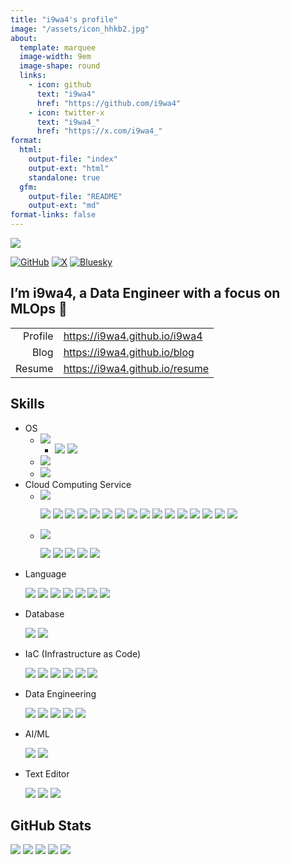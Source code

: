 ```yaml
---
title: "i9wa4's profile"
image: "/assets/icon_hhkb2.jpg"
about:
  template: marquee
  image-width: 9em
  image-shape: round
  links:
    - icon: github
      text: "i9wa4"
      href: "https://github.com/i9wa4"
    - icon: twitter-x
      text: "i9wa4_"
      href: "https://x.com/i9wa4_"
format:
  html:
    output-file: "index"
    output-ext: "html"
    standalone: true
  gfm:
    output-file: "README"
    output-ext: "md"
format-links: false
---
```


<!--
**i9wa4/i9wa4** is a ✨ _special_ ✨ repository because its `README.md` (this file) appears on your GitHub profile.

Here are some ideas to get you started:

- 🔭 I'm currently working on ...
- 🌱 I'm currently learning ...
- 👯 I'm looking to collaborate on ...
- 🤔 I'm looking for help with ...
- 💬 Ask me about ...
- 📫 How to reach me: ...
- 😄 Pronouns: ...
- ⚡ Fun fact: ...
-->

<div align="left">
  <a href="https://github.com/antonkomarev/github-profile-views-counter">
    <img src="https://komarev.com/ghpvc/?username=i9wa4&label=GitHub_Profile_Views"/>
  </a>
</div>

[![GitHub](https://img.shields.io/badge/GitHub-i9wa4-181717.svg?logo=github&style=plastic)](https://github.com/i9wa4)
[![X](https://img.shields.io/badge/X-i9wa4__-808080.svg?logo=x&style=plastic)](https://x.com/i9wa4_)
[![Bluesky](https://img.shields.io/badge/Bluesky-i9wa4_-0285FF.svg?logo=bluesky&style=plastic)](https://bsky.app/profile/i9wa4.bsky.social)

## I'm i9wa4, a Data Engineer with a focus on MLOps 👋

|         |                                  |
| ---:    | :---                             |
| Profile | <https://i9wa4.github.io/i9wa4>  |
| Blog    | <https://i9wa4.github.io/blog>   |
| Resume  | <https://i9wa4.github.io/resume> |

## Skills

<!-- https://github.com/tandpfun/skill-icons -->
<!-- https://tech-blog.s-yoshiki.com/entry/150/ -->
<!-- https://simpleicons.org/ -->

- OS
    - <img src="https://img.shields.io/badge/Linux--FCC624.svg?logo=linux&style=plastic">
        - <img src="https://img.shields.io/badge/Amazon_Linux--808080.svg?style=plastic">
          <img src="https://img.shields.io/badge/Ubuntu--E95420.svg?logo=ubuntu&style=plastic">
    - <img src="https://img.shields.io/badge/Windows--00A4EF.svg?style=plastic">
    - <img src="https://img.shields.io/badge/macOS--999999.svg?logo=apple&style=plastic">
- Cloud Computing Service
    - <img src="https://img.shields.io/badge/Amazon_Web_Services--232F3E.svg?logo=amazonwebservices&style=plastic">
<div align="left">
  <img src="https://img.shields.io/badge/AWS_Cloud9--808080.svg?style=plastic">
  <img src="https://img.shields.io/badge/AWS_CodeCommit--808080.svg?style=plastic">
  <img src="https://img.shields.io/badge/AWS_Lambda--FF9900.svg?logo=awslambda&style=plastic">
  <img src="https://img.shields.io/badge/AWS_Secrets_Manager--DD344C.svg?logo=awssecretsmanager&style=plastic">
  <img src="https://img.shields.io/badge/AWS_Step_Functions--808080.svg?style=plastic">
  <img src="https://img.shields.io/badge/AWS_Systems_Manager--808080.svg?style=plastic">
  <img src="https://img.shields.io/badge/Amazon_Athena--808080.svg?style=plastic">
  <img src="https://img.shields.io/badge/Amazon_Aurora--808080.svg?style=plastic">
  <img src="https://img.shields.io/badge/Amazon_CloudWatch--FF4F8B.svg?logo=amazoncloudwatch&style=plastic">
  <img src="https://img.shields.io/badge/Amazon_EC2--FF9900.svg?logo=amazonec2&style=plastic">
  <img src="https://img.shields.io/badge/Amazon_ECS--FF9900.svg?logo=amazonecs&style=plastic">
  <img src="https://img.shields.io/badge/Amazon_MWAA_(Airflow)--808080.svg?style=plastic">
  <img src="https://img.shields.io/badge/Amazon_RDS--527FFF.svg?logo=amazonrds&style=plastic">
  <img src="https://img.shields.io/badge/Amazon_S3--569A31.svg?logo=amazons3&style=plastic">
  <img src="https://img.shields.io/badge/Amazon_SageMaker--808080.svg?style=plastic">
  <img src="https://img.shields.io/badge/Amazon_VPC--808080.svg?style=plastic">
</div>
    - <img src="https://img.shields.io/badge/Google_Cloud--4285F4.svg?logo=googlecloud&style=plastic">
<div align="left">
  <img src="https://img.shields.io/badge/BigQuery--669DF6.svg?logo=googlebigquery&style=plastic">
  <img src="https://img.shields.io/badge/Cloud_Functions--808080.svg?style=plastic">
  <img src="https://img.shields.io/badge/Compute_Engine--808080.svg?style=plastic">
  <img src="https://img.shields.io/badge/Datastream--808080.svg?style=plastic">
  <img src="https://img.shields.io/badge/Google_Pub/Sub--AECBFA.svg?logo=googlepubsub&style=plastic">
</div>
- Language
<div align="left">
  <img src="https://img.shields.io/badge/Bash--808080.svg?style=plastic">
  <img src="https://img.shields.io/badge/C--A8B9CC.svg?logo=c&style=plastic">
  <img src="https://img.shields.io/badge/Google_Apps_Script--4285F4.svg?logo=googleappsscript&style=plastic">
  <img src="https://img.shields.io/badge/HCL--844FBA.svg?logo=terraform&style=plastic">
  <img src="https://img.shields.io/badge/Python--3776AB.svg?logo=python&style=plastic">
  <img src="https://img.shields.io/badge/SQL--808080.svg?style=plastic">
  <img src="https://img.shields.io/badge/TypeScript--3178C6.svg?logo=typescript&style=plastic">
</div>
- Database
<div align="left">
  <img src="https://img.shields.io/badge/MySQL--4479A1.svg?logo=mysql&style=plastic">
  <img src="https://img.shields.io/badge/PostgreSQL--4169E1.svg?logo=postgresql&style=plastic">
</div>
- IaC (Infrastructure as Code)
<div align="left">
  <img src="https://img.shields.io/badge/AWS_CodeCommit--808080.svg?style=plastic">
  <img src="https://img.shields.io/badge/Docker--1488C6.svg?logo=docker&style=plastic">
  <img src="https://img.shields.io/badge/Git--F05032.svg?logo=git&style=plastic">
  <img src="https://img.shields.io/badge/GitHub--181717.svg?logo=github&style=plastic">
  <img src="https://img.shields.io/badge/GitHub_Actions--2088FF.svg?logo=githubactions&style=plastic">
  <img src="https://img.shields.io/badge/Terraform--844FBA.svg?logo=terraform&style=plastic">
</div>
- Data Engineering
<div align="left">
  <img src="https://img.shields.io/badge/BigQuery--669DF6.svg?logo=googlebigquery&style=plastic">
  <img src="https://img.shields.io/badge/Datastream--808080.svg?style=plastic">
  <img src="https://img.shields.io/badge/Embulk--EF4319.svg?style=plastic">
  <img src="https://img.shields.io/badge/Snowflake--29B5E8.svg?logo=snowflake&style=plastic">
  <img src="https://img.shields.io/badge/dbt--FF694B.svg?logo=dbt&style=plastic">
</div>
- AI/ML
<div align="left">
  <img src="https://img.shields.io/badge/DataRobot--808080.svg?style=plastic">
  <img src="https://img.shields.io/badge/Snowpark_ML--29B5E8.svg?style=plastic">
</div>
- Text Editor
<div align="left">
  <img src="https://img.shields.io/badge/Neovim--007ACC.svg?logo=neovim&style=plastic">
  <img src="https://img.shields.io/badge/Vim--019733.svg?logo=vim&style=plastic">
  <img src="https://img.shields.io/badge/Visual_Studio_Code--0098FF.svg?style=plastic">
</div>

## GitHub Stats

[![](https://raw.githubusercontent.com/i9wa4/i9wa4/main/profile-summary-card-output/transparent/0-profile-details.svg)](https://github.com/vn7n24fzkq/github-profile-summary-cards)
[![](https://raw.githubusercontent.com/i9wa4/i9wa4/main/profile-summary-card-output/transparent/1-repos-per-language.svg)](https://github.com/vn7n24fzkq/github-profile-summary-cards) [![](https://raw.githubusercontent.com/i9wa4/i9wa4/main/profile-summary-card-output/transparent/2-most-commit-language.svg)](https://github.com/vn7n24fzkq/github-profile-summary-cards)
[![](https://raw.githubusercontent.com/i9wa4/i9wa4/main/profile-summary-card-output/transparent/3-stats.svg)](https://github.com/vn7n24fzkq/github-profile-summary-cards) [![](https://raw.githubusercontent.com/i9wa4/i9wa4/main/profile-summary-card-output/transparent/4-productive-time.svg)](https://github.com/vn7n24fzkq/github-profile-summary-cards)

<!-- <div align="left">                                                                                                              -->
<!--   <a href="https://github.com/vn7n24fzkq/github-profile-summary-cards">                                                         -->
<!--     <img src="http://github-profile-summary-cards.vercel.app/api/cards/stats?username=i9wa4&theme=transparent"/>                -->
<!--     <img src="http://github-profile-summary-cards.vercel.app/api/cards/most-commit-language?username=i9wa4&theme=transparent"/> -->
<!--   </a>                                                                                                                          -->
<!-- </div>                                                                                                                          -->

<!-- <div align="left">                                                                                                                                            -->
<!--   <a href="https://github.com/anuraghazra/github-readme-stats">                                                                                               -->
<!--     <img src="https://github-readme-stats.vercel.app/api?username=i9wa4&show_icons=true&include_all_commits=true&theme=transparent"/>                         -->
<!--     <img src="https://github-readme-stats.vercel.app/api/top-langs/?username=i9wa4&langs_count=8&include_all_commits=true&layout=compact&theme=transparent"/> -->
<!--   </a>                                                                                                                                                        -->
<!-- </div>                                                                                                                                                        -->

<!-- <div align="left">                                                                   -->
<!--   <a href="https://github.com/ryo-ma/github-profile-trophy">                         -->
<!--     <img src="https://github-profile-trophy.vercel.app/?username=i9wa4&theme=flat"/> -->
<!--   </a>                                                                               -->
<!-- </div>                                                                               -->
